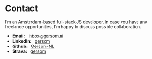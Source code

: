 # Contact

I’m an Amsterdam-based full-stack JS developer. In case you have any freelance opportunities, I’m happy to discuss possible collaboration.

* **Email:** &nbsp; [inbox@gersom.nl](mailto:inbox@gersom.nl)
* **LinkedIn:** &nbsp; [gersom](https://linkedin.com/in/gersom)
* **Github:** &nbsp; [Gersom-NL](https://github.com/Gersom-NL)
* **Strava:** &nbsp; [gersom](https://www.strava.com/athletes/gersom)